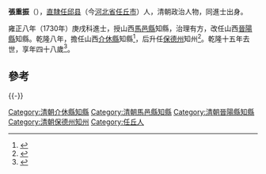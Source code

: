 '''張重振'''（{{bd|1702年||1750年}}），[[直隸|直隸]][[任邱县|任邱县]]（今[[河北省|河北省]][[任丘市|任丘市]]）人，清朝政治人物，同進士出身。

雍正八年（1730年）庚戌科進士，授山西[[馬邑縣|馬邑縣]]知縣，治理有方，改任山西[[晉陽縣|晉陽縣]]知縣。乾隆八年，擔任山西[[介休縣|介休縣]]知縣<ref>{{cite book|author1=政协介休市文史资料委员会|editor=政协介休市文史资料委员会|title=体文史资料 第5辑 清·嘉庆版介休县志专辑 上|date=1994年9月|publisher=政协介休市文史资料委员会|pages=152|accessdate=2016-05-27}}</ref>，后升任[[保德州|保德州]]知州<ref>{{cite book|editor=河北省文化厅文化志编辑办公室|title=河北历代文化人物录|date=2006|publisher=河北省文化厅文化志编辑办公室|pages=170|accessdate=2016-05-28}}</ref>。乾隆十五年去世，享年四十八歲<ref>{{cite book|author1=[[徐世昌|徐世昌]]|title=大清畿辅先哲传|date=1993年8月|publisher=北京：北京古籍出版社|isbn=7-5300-0079-9|pages=991|accessdate=2016-05-28}}</ref>。

==參考==
{{reflist}}
{{-}}
{{start box}}
{{s-off}}{{Succession box|[[王鈺_(正白旗)|王鈺]]|[[楊龍文|楊龍文]]|[[清朝|清朝]][[山西省|山西省]][[介休縣|介休縣]][[知縣|知縣]]|<small>乾隆八年（1743年）-乾隆十年（1745年）</small>}}
{{end box}}
{{清朝人物小作品}}
{{雍正八年庚戌科殿試金榜}}
{{DEFAULTSORT:Zhang张}}
[[Category:清朝介休縣知縣|Category:清朝介休縣知縣]]
[[Category:清朝馬邑縣知縣|Category:清朝馬邑縣知縣]]
[[Category:清朝晉陽縣知縣|Category:清朝晉陽縣知縣]]
[[Category:清朝保德州知州|Category:清朝保德州知州]]
[[Category:任丘人|Category:任丘人]]